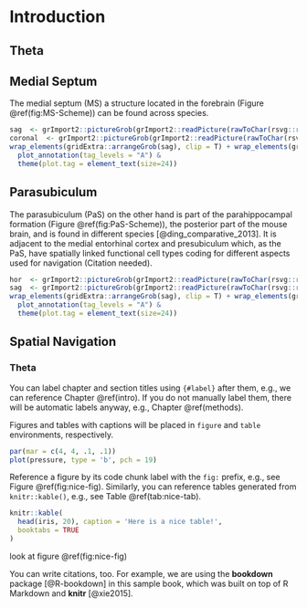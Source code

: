# Introduction {#intro}

## Theta

## Medial Septum
The medial septum (MS) a structure located in the forebrain (Figure \@ref(fig:MS-Scheme)) can be found across species.

```r
sag  <- grImport2::pictureGrob(grImport2::readPicture(rawToChar(rsvg::rsvg_svg("Figures/Schemes/MS_saggital_clean.svg"))))
coronal  <- grImport2::pictureGrob(grImport2::readPicture(rawToChar(rsvg::rsvg_svg("Figures/Schemes/MS_coronal_clean.svg"))))
wrap_elements(gridExtra::arrangeGrob(sag), clip = T) + wrap_elements(gridExtra::arrangeGrob(coronal), clip=T) + plot_layout(widths = c(3.2,2)) &
  plot_annotation(tag_levels = "A") &
  theme(plot.tag = element_text(size=24))
```

## Parasubiculum
The parasubiculum (PaS) on the other hand is part of the parahippocampal formation (Figure \@ref(fig:PaS-Scheme)), the posterior part of the mouse brain, and is found in different species [@ding_comparative_2013]. 
It is adjacent to the medial entorhinal cortex and presubiculum which, as the PaS, have spatially linked functional cell types coding for different aspects used for navigation (Citation needed).

```r
hor  <- grImport2::pictureGrob(grImport2::readPicture(rawToChar(rsvg::rsvg_svg("Figures/Schemes/PaS_horizontal_clean.svg"))))
sag  <- grImport2::pictureGrob(grImport2::readPicture(rawToChar(rsvg::rsvg_svg("Figures/Schemes/PaS_saggital_clean.svg"))))
wrap_elements(gridExtra::arrangeGrob(sag), clip = T) + wrap_elements(gridExtra::arrangeGrob(hor), clip=T) + plot_layout(widths = c(3.2,2)) &
  plot_annotation(tag_levels = "A") &
  theme(plot.tag = element_text(size=24))
```


## Spatial Navigation

### Theta

You can label chapter and section titles using `{#label}` after them, e.g., we can reference Chapter \@ref(intro). If you do not manually label them, there will be automatic labels anyway, e.g., Chapter \@ref(methods).

Figures and tables with captions will be placed in `figure` and `table` environments, respectively.

```r
par(mar = c(4, 4, .1, .1))
plot(pressure, type = 'b', pch = 19)
```

Reference a figure by its code chunk label with the `fig:` prefix, e.g., see Figure \@ref(fig:nice-fig). Similarly, you can reference tables generated from `knitr::kable()`, e.g., see Table \@ref(tab:nice-tab).

```r
knitr::kable(
  head(iris, 20), caption = 'Here is a nice table!',
  booktabs = TRUE
)
```
look at figure \@ref(fig:nice-fig)

You can write citations, too. For example, we are using the **bookdown** package [@R-bookdown] in this sample book, which was built on top of R Markdown and **knitr** [@xie2015].
